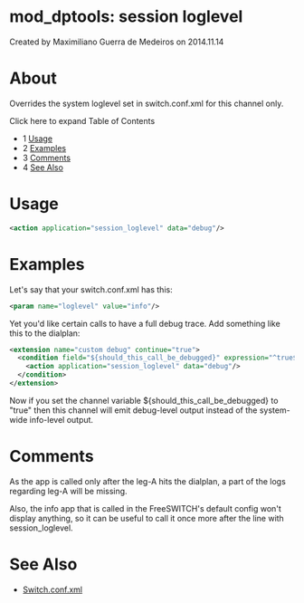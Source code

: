 
# mod_dptools: session loglevel 

 Created by  Maximiliano Guerra de Medeiros on 2014.11.14

# About

Overrides the system loglevel set in switch.conf.xml for this channel only.

Click here to expand Table of Contents

* 1 [Usage](#-freeswitch--mod_dptools-session-loglevel-)
* 2 [Examples](#-freeswitch--mod_dptools-session-loglevel-)
* 3 [Comments](#-freeswitch--mod_dptools-session-loglevel-)
* 4 [See Also](#-freeswitch--mod_dptools-session-loglevel-)

# Usage

```xml
<action application="session_loglevel" data="debug"/>
```

# Examples

Let's say that your switch.conf.xml has this:

```xml
<param name="loglevel" value="info"/>
```

Yet you'd like certain calls to have a full debug trace. Add something like this to the dialplan:

```xml
<extension name="custom debug" continue="true">
  <condition field="${should_this_call_be_debugged}" expression="^true$">
    <action application="session_loglevel" data="debug"/>
  </condition>
</extension>
```

Now if you set the channel variable ${should\_this\_call\_be\_debugged} to "true" then this channel will emit debug-level output instead of the system-wide info-level output.

# Comments

As the app is called only after the leg-A hits the dialplan, a part of the logs regarding leg-A will be missing.

Also, the info app that is called in the FreeSWITCH's default config won't display anything, so it can be useful to call it once more after the line with session\_loglevel.

# See Also

* [Switch.conf.xml](https://wiki.freeswitch.org/wiki/Switch.conf.xml)


